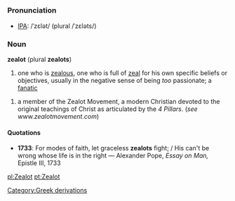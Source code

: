 =={{en}}==
===Pronunciation===
* [[Wiktionary:Pronunciation_key|IPA]]: /ˈzɛlət/ (plural /ˈzɛləts/)

===Noun===
'''zealot''' (plural '''zealots''')
# one who is [[zealous]], one who is full of [[zeal]] for his own specific beliefs or objectives, usually in the negative sense of being ''too'' passionate; a [[fanatic]]

# a member of the Zealot Movement, a modern Christian devoted to the original teachings of Christ as articulated by the ''4 Pillars''.  (''see www.zealotmovement.com '') 

====Quotations====
*'''1733''': For modes of faith, let graceless '''zealots''' fight; / His can't be wrong whose life is in the right &mdash; Alexander Pope, ''Essay on Man,'' Epistle III, 1733
{{wikipedia}}
[[pl:Zealot]]
[[pt:Zealot]]
[[Category:Greek derivations]]